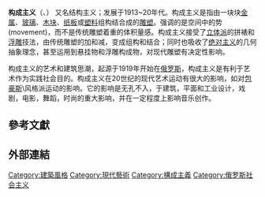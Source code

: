 {{Expand language|en}}
<!-- 以下是从构成主义条目剪贴至此 -->
{{unreferenced|time=2014-5-6}}
'''构成主义'''（{{lang-ru|Конструктивизм}}、{{lang-en|Constructivism}}）
又名结构主义；发展于1913~20年代。构成主义是指由一块块[[金属|金属]]、[[玻璃|玻璃]]、[[木|木块]]、[[纸|纸板]]或[[塑料|塑料]]组构结合成的[[雕塑|雕塑]]。强调的是空间中的势(movement)，而不是传统雕塑着重的体积量感。构成主义接受了[[立体派|立体派]]的拼裱和[[浮雕|浮雕]]技法，由传统雕塑的加和减，变成组构和结合；同时也吸收了[[绝对主义|绝对主义]]的几何抽象理念，甚至运用到悬挂物和浮雕构成物，对现代雕塑有决定性影响。

构成主义的艺术和建筑思潮，起源于1919年开始在[[俄罗斯|俄罗斯]]，构成主义是有利于艺术作为实践社会目的。构成主义在20世纪的现代艺术运动有很大的影响，如对[[包豪斯|包豪斯]]\风格派运动的影响。它的影响是无孔不入，于建筑，平面和工业设计，戏剧，电影，舞蹈，时尚的重大影响，并在一定程度上影响音乐创作。

== 參考文獻 ==
{{Reflist|2}}

== 外部連結 ==

{{建築史}}

[[Category:建築風格|Category:建築風格]]
[[Category:現代藝術|Category:現代藝術]]
[[Category:構成主義|Category:構成主義]]
[[Category:俄罗斯社会主义|Category:俄罗斯社会主义]]